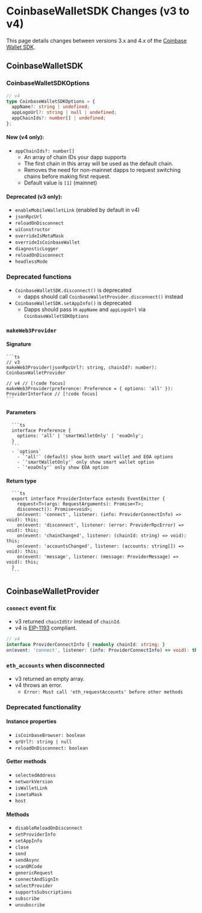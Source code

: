


# CoinbaseWalletSDK Changes (v3 to v4)

This page details changes between versions 3.x and 4.x of the [Coinbase Wallet SDK](https://github.com/coinbase/coinbase-wallet-sdk).

## CoinbaseWalletSDK

### CoinbaseWalletSDKOptions

```ts
// v4
type CoinbaseWalletSDKOptions = {
  appName?: string | undefined;
  appLogoUrl?: string | null | undefined;
  appChainIds?: number[] | undefined;
};
```

#### New (v4 only):

- `appChainIds?: number[]`
  - An array of chain IDs your dapp supports
  - The first chain in this array will be used as the default chain.
  - Removes the need for non-mainnet dapps to request switching chains before making first request.
  - Default value is `[1]` (mainnet)

#### Deprecated (v3 only):

- `enableMobileWalletLink` (enabled by default in v4)
- `jsonRpcUrl`
- `reloadOnDisconnect`
- `uiConstructor`
- `overrideIsMetaMask`
- `overrideIsCoinbaseWallet`
- `diagnosticLogger`
- `reloadOnDisconnect`
- `headlessMode`

### Deprecated functions
- `CoinbaseWalletSDK.disconnect()` is deprecated
  - dapps should call `CoinbaseWalletProvider.disconnect()` instead
- `CoinbaseWalletSDK.setAppInfo()` is deprecated
  - Dapps should pass in `appName` and `appLogoUrl` via `CoinbaseWalletSDKOptions`

### `makeWeb3Provider`

#### Signature
    ```ts
    // v3
    makeWeb3Provider(jsonRpcUrl?: string, chainId?: number): CoinbaseWalletProvider

    // v4 // [!code focus]
    makeWeb3Provider(preference: Preference = { options: 'all' }): ProviderInterface // [!code focus]
    ```
#### Parameters
      ```ts
      interface Preference {
        options: 'all' | 'smartWalletOnly' | 'eoaOnly';
      }
      ```
      - `options`
        - `'all'` (default) show both smart wallet and EOA options
        - `'smartWalletOnly'` only show smart wallet option
        - `'eoaOnly'` only show EOA option

#### Return type
      ```ts
      export interface ProviderInterface extends EventEmitter {
        request<T>(args: RequestArguments): Promise<T>;
        disconnect(): Promise<void>;
        on(event: 'connect', listener: (info: ProviderConnectInfo) => void): this;
        on(event: 'disconnect', listener: (error: ProviderRpcError) => void): this;
        on(event: 'chainChanged', listener: (chainId: string) => void): this;
        on(event: 'accountsChanged', listener: (accounts: string[]) => void): this;
        on(event: 'message', listener: (message: ProviderMessage) => void): this;
      }
      ```

## CoinbaseWalletProvider

### `connect` event fix
- v3 returned `chainIdStr` instead of `chainId`.
- v4 is [EIP-1193](https://eips.ethereum.org/EIPS/eip-1193#connect) compliant.

```ts
// v4
interface ProviderConnectInfo { readonly chainId: string; } 
on(event: 'connect', listener: (info: ProviderConnectInfo) => void): this; 
```

### `eth_accounts` when disconnected
- v3 returned an empty array.
- v4 throws an error.
  - `Error: Must call 'eth_requestAccounts' before other methods`



### Deprecated functionality

#### Instance properties

- `isCoinbaseBrowser: boolean`
- `qrUrl?: string | null`
- `reloadOnDisconnect: boolean`

#### Getter methods

- `selectedAddress`
- `networkVersion`
- `isWalletLink`
- `ismetaMask`
- `host`

#### Methods

- `disableReloadOnDisconnect`
- `setProviderInfo`
- `setAppInfo`
- `close`
- `send`
- `sendAsync`
- `scanQRCode`
- `genericRequest`
- `connectAndSignIn`
- `selectProvider`
- `supportsSubscriptions`
- `subscribe`
- `unsubscribe`


<FeedbackWidget />
